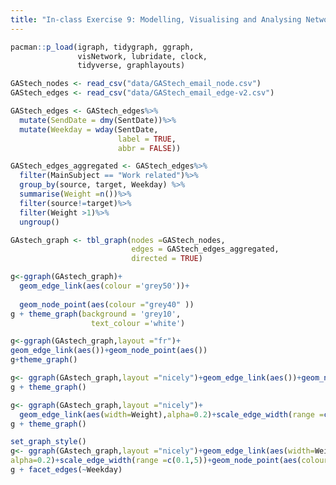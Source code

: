```yaml
---
title: "In-class Exercise 9: Modelling, Visualising and Analysing Network Data with R"
---
```


```r
pacman::p_load(igraph, tidygraph, ggraph, 
               visNetwork, lubridate, clock,
               tidyverse, graphlayouts)
```

```r
GAStech_nodes <- read_csv("data/GAStech_email_node.csv")
GAStech_edges <- read_csv("data/GAStech_email_edge-v2.csv")
```

```r
GAStech_edges <- GAStech_edges%>%
  mutate(SendDate = dmy(SentDate))%>%
  mutate(Weekday = wday(SentDate,
                        label = TRUE,
                        abbr = FALSE))
```

```r
GAStech_edges_aggregated <- GAStech_edges%>%
  filter(MainSubject == "Work related")%>%
  group_by(source, target, Weekday) %>%
  summarise(Weight =n())%>%
  filter(source!=target)%>%
  filter(Weight >1)%>%
  ungroup()
```

```r
GAstech_graph <- tbl_graph(nodes =GAStech_nodes,
                           edges = GAStech_edges_aggregated,
                           directed = TRUE)
```

```r
g<-ggraph(GAstech_graph)+
  geom_edge_link(aes(colour ='grey50'))+
                     
  geom_node_point(aes(colour ="grey40" ))
g + theme_graph(background = 'grey10',
                  text_colour ='white')
```

```r
g<-ggraph(GAstech_graph,layout ="fr")+
geom_edge_link(aes())+geom_node_point(aes())
g+theme_graph()
```

```r
g<- ggraph(GAstech_graph,layout ="nicely")+geom_edge_link(aes())+geom_node_point(aes(colour = Department,size =3))
g + theme_graph()
```

```r
g<- ggraph(GAstech_graph,layout ="nicely")+
  geom_edge_link(aes(width=Weight),alpha=0.2)+scale_edge_width(range =c(0.1,5))+geom_node_point(aes(colour = Department),size=3)
g + theme_graph()
```

```r
set_graph_style()
g<- ggraph(GAstech_graph,layout ="nicely")+geom_edge_link(aes(width=Weight),
alpha=0.2)+scale_edge_width(range =c(0.1,5))+geom_node_point(aes(colour = Department),size = 2)
g + facet_edges(~Weekday)
```
